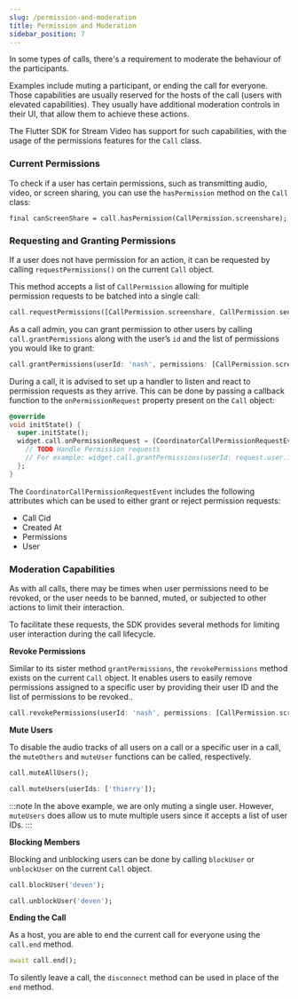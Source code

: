```yaml
---
slug: /permission-and-moderation
title: Permission and Moderation
sidebar_position: 7
---
```


In some types of calls, there's a requirement to moderate the behaviour of the participants.

Examples include muting a participant, or ending the call for everyone. Those capabilities are usually reserved for the hosts of the call (users with elevated capabilities). They usually have additional moderation controls in their UI, that allow them to achieve these actions.

The Flutter SDK for Stream Video has support for such capabilities, with the usage of the permissions features for the `Call` class.

### Current Permissions

To check if a user has certain permissions, such as transmitting audio, video, or screen sharing, you can use the `hasPermission` method on the `Call` class:

```
final canScreenShare = call.hasPermission(CallPermission.screenshare);
```

### Requesting and Granting Permissions

If a user does not have permission for an action, it can be requested by calling `requestPermissions()` on the current `Call` object.

This method accepts a list of `CallPermission` allowing for multiple permission requests to be batched into a single call:

```dart
call.requestPermissions([CallPermission.screenshare, CallPermission.sendVideo]);
```

As a call admin, you can grant permission to other users by calling `call.grantPermissions` along with the user’s `id` and the list of permissions you would like to grant:

```dart
call.grantPermissions(userId: 'nash', permissions: [CallPermission.screenshare, CallPermission.sendVideo]);
```

During a call, it is advised to set up a handler to listen and react to permission requests as they arrive. This can be done by passing a callback function to the `onPermissionRequest` property present on the `Call` object:

```dart
@override
void initState() {
  super.initState();
  widget.call.onPermissionRequest = (CoordinatorCallPermissionRequestEvent request) {
    // TODO Handle Permission requests
    // For example: widget.call.grantPermissions(userId: request.user.id, permissions: request.permissions); 
  };
}
```

The `CoordinatorCallPermissionRequestEvent` includes the following attributes which can be used to either grant or reject permission requests:

- Call Cid
- Created At
- Permissions
- User

### Moderation Capabilities

As with all calls, there may be times when user permissions need to be revoked, or the user needs to be banned, muted, or subjected to other actions to limit their interaction.

To facilitate these requests, the SDK provides several methods for limiting user interaction during the call lifecycle.

**Revoke Permissions**

Similar to its sister method `grantPermissions`, the `revokePermissions` method exists on the current `Call` object. It enables users to easily remove permissions assigned to a specific user by providing their user ID and the list of permissions to be revoked..

```dart
call.revokePermissions(userId: 'nash', permissions: [CallPermission.screenshare, CallPermission.sendVideo]);
```

**Mute Users**

To disable the audio tracks of all users on a call or a specific user in a call, the `muteOthers` and `muteUser` functions can be called, respectively.

```dart
call.muteAllUsers();
```

```dart
call.muteUsers(userIds: ['thierry']);
```

:::note
In the above example, we are only muting a single user. However, `muteUsers` does allow us to mute multiple users since it accepts a list of user IDs.
:::

**Blocking Members**

Blocking and unblocking users can be done by calling `blockUser` or `unblockUser` on the current `Call` object.

```dart
call.blockUser('deven');

call.unblockUser('deven');
```

**Ending the Call**

As a host, you are able to end the current call for everyone using the `call.end` method.

```dart
await call.end();
```

To silently leave a call, the `disconnect` method can be used in place of the `end` method.
